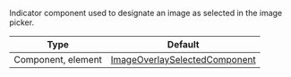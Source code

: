 Indicator component used to designate an image as selected in the image picker.

| Type               | Default      |
| ------------------ | ------------ |
| Component, element | [ImageOverlaySelectedComponent](https://github.com/GetStream/stream-chat-react-native/blob/master/src/components/AttachmentPicker/components/ImageOverlaySelectedComponent.tsx) |
